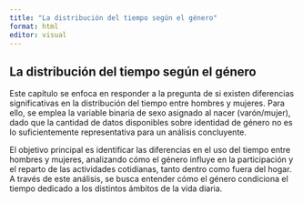 ```yaml
---
title: "La distribución del tiempo según el género"
format: html
editor: visual
---
```


## La distribución del tiempo según el género

Este capítulo se enfoca en responder a la pregunta de si existen diferencias significativas en la distribución del tiempo entre hombres y mujeres. Para ello, se emplea la variable binaria de sexo asignado al nacer (varón/mujer), dado que la cantidad de datos disponibles sobre identidad de género no es lo suficientemente representativa para un análisis concluyente.

El objetivo principal es identificar las diferencias en el uso del tiempo entre hombres y mujeres, analizando cómo el género influye en la participación y el reparto de las actividades cotidianas, tanto dentro como fuera del hogar. A través de este análisis, se busca entender cómo el género condiciona el tiempo dedicado a los distintos ámbitos de la vida diaria.

## 
